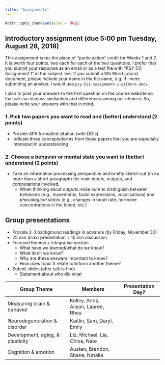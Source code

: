 ```yaml
---
title: "Assignments"
---
```



```r
knitr::opts_chunk$set(echo = TRUE)
```

## Introductory assignment (due 5:00 pm Tuesday, August 28, 2018)

This assignment takes the place of "participation" credit for Weeks 1 and 2. It is worth four points, two each for each of the two questions. I prefer that you submit your response as an email or as a text file with "PSY 511 Assignment 1" in the subject line. If you submit a MS Word (.docx) document, please include your name in the file name, e.g. if I were submitting an answer, I would use `psy-511-assignment-1-gilmore.docx`.

I plan to post your answers to the first question on the course website so that we can discuss similarities and differences among our choices. So, please write your answers with that in mind.

### 1. Pick two papers you want to read and (better) understand (2 points)

- Provide APA formatted citation (with DOIs)
- Indicate three concepts/terms from these papers that you are especially interested in understanding

### 2. Choose a behavior or mental state you want to (better) understand (2 points)

- Take an information processing perspective and briefly sketch out (in no more than a short paragraph) the main inputs, outputs, and computations involved.
  - When thinking about *outputs* make sure to distinguish between *behaviors* (e.g., movements, facial expressions, vocalizations) and *physiological states* (e.g., changes in heart rate, hormone concentrations in the blood, etc.)
  
## Group presentations

- Provide 2-3 background readings in advance (by Friday, November 30)
- 25 min (max) presentation + 10 min discussion
- Focused themes + integrative section
    - What have we learned/what do we know?
    - What don't we know?
    - Why are these answers important to know?
    - How does topic X relate to/inform another theme?
- Submit slides (after talk is fine)
    - Statement about who did what
    
| Group Theme | Members | Presentation Day? |
|-------------|---------|-------------------|
| Measuring brain & behavior | Kelley, Anna, Alison, Lauren, Rhea | |
| Neurodegeneration & disorder | Kaitlin, Sam, Daryl, Emily | |
| Development, aging, & plasticity | Liz, Michael, Lia, Chloe, Nate | |
| Cognition & emotion | Austen, Brandon, Shane, Natalia | |

